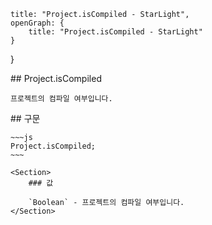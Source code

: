     title: "Project.isCompiled - StarLight",
    openGraph: {
        title: "Project.isCompiled - StarLight"
    }
}

<Section>
    ## Project.isCompiled

    프로젝트의 컴파일 여부입니다.
</Section>
<Section>
    ## 구문

    ~~~js
    Project.isCompiled;
    ~~~

    <Section>
        ### 값

        `Boolean` - 프로젝트의 컴파일 여부입니다.
    </Section>
</Section>